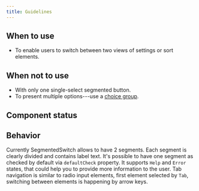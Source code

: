 ```yaml
---
title: Guidelines
---
```


<ReactExample exampleId="SegmentedSwitch-default" />

## When to use

- To enable users to switch between two views of settings or sort elements.

## When not to use

- With only one single-select segmented button.
- To present multiple options---use a [choice group](/components/input/choicegroup/).

## Component status

<ComponentStatus component="SegmentedSwitch" />

## Behavior

Currently SegmentedSwitch allows to have 2 segments. Each segment is clearly divided and contains label text.
It's possible to have one segment as checked by default via `defaultCheck` property.
It supports `Help` and `Error` states, that could help you to provide more information to the user.
Tab navigation is similar to radio input elements, first element selected by `Tab`, switching between elements is happening by arrow keys.

<GuidelinesSideBySide>

<Do />

<Dont />

</GuidelinesSideBySide>
